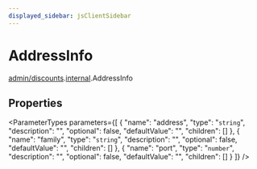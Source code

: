 ```yaml
---
displayed_sidebar: jsClientSidebar
---
```



# AddressInfo

[admin/discounts](../../modules/admin_discounts.mdx).[internal](../../admin_discounts/modules/admin_discounts.internal.mdx).AddressInfo

## Properties

<ParameterTypes parameters={[
  {
    "name": "address",
    "type": "`string`",
    "description": "",
    "optional": false,
    "defaultValue": "",
    "children": []
  },
  {
    "name": "family",
    "type": "`string`",
    "description": "",
    "optional": false,
    "defaultValue": "",
    "children": []
  },
  {
    "name": "port",
    "type": "`number`",
    "description": "",
    "optional": false,
    "defaultValue": "",
    "children": []
  }
]} />
